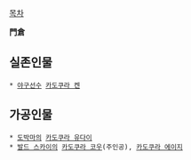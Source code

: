 [[목차]]

'''門倉'''

== 실존인물 ==
 * [[야구]]선수 [[카도쿠라 켄]]

== 가공인물 ==
 * [[도박마]]의 [[카도쿠라 유다이]]
 * [[발드 스카이]]의 [[카도쿠라 코우]](주인공), [[카도쿠라 에이지]]
